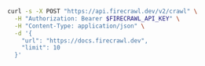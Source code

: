 ```bash
curl -s -X POST "https://api.firecrawl.dev/v2/crawl" \
  -H "Authorization: Bearer $FIRECRAWL_API_KEY" \
  -H "Content-Type: application/json" \
  -d '{
    "url": "https://docs.firecrawl.dev",
    "limit": 10
  }'
```


